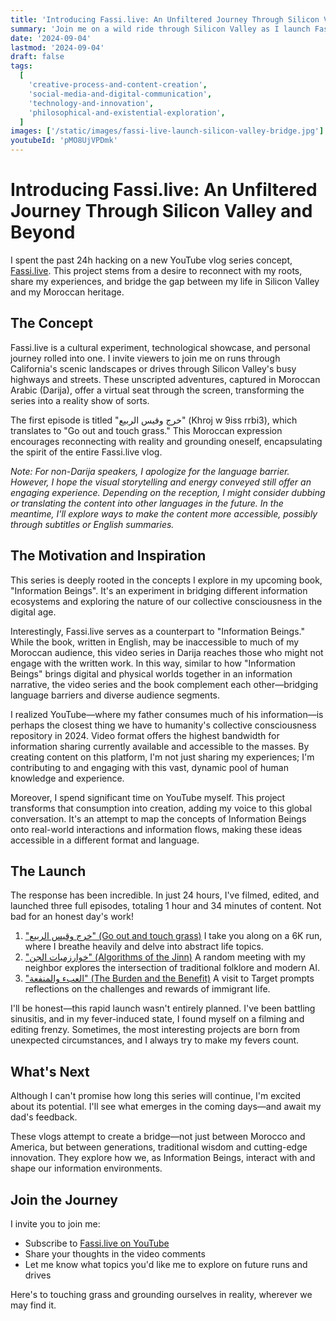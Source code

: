 ```yaml
---
title: 'Introducing Fassi.live: An Unfiltered Journey Through Silicon Valley and Beyond'
summary: 'Join me on a wild ride through Silicon Valley as I launch Fassi.live, a YouTube vlog series that bridges cultures, explores technology, and touches grass – all in Moroccan Arabic!'
date: '2024-09-04'
lastmod: '2024-09-04'
draft: false
tags:
  [
    'creative-process-and-content-creation',
    'social-media-and-digital-communication',
    'technology-and-innovation',
    'philosophical-and-existential-exploration',
  ]
images: ['/static/images/fassi-live-launch-silicon-valley-bridge.jpg']
youtubeId: 'pMO8UjVPDmk'
---
```


# Introducing Fassi.live: An Unfiltered Journey Through Silicon Valley and Beyond

I spent the past 24h hacking on a new YouTube vlog series concept, [Fassi.live](https://fassi.live). This project stems from a desire to reconnect with my roots, share my experiences, and bridge the gap between my life in Silicon Valley and my Moroccan heritage.

## The Concept

Fassi.live is a cultural experiment, technological showcase, and personal journey rolled into one. I invite viewers to join me on runs through California's scenic landscapes or drives through Silicon Valley's busy highways and streets. These unscripted adventures, captured in Moroccan Arabic (Darija), offer a virtual seat through the screen, transforming the series into a reality show of sorts.

The first episode is titled "خرج وقيس الربيع" (Khroj w 9iss rrbi3), which translates to "Go out and touch grass." This Moroccan expression encourages reconnecting with reality and grounding oneself, encapsulating the spirit of the entire Fassi.live vlog.

_Note: For non-Darija speakers, I apologize for the language barrier. However, I hope the visual storytelling and energy conveyed still offer an engaging experience. Depending on the reception, I might consider dubbing or translating the content into other languages in the future. In the meantime, I'll explore ways to make the content more accessible, possibly through subtitles or English summaries._

## The Motivation and Inspiration

This series is deeply rooted in the concepts I explore in my upcoming book, "Information Beings". It's an experiment in bridging different information ecosystems and exploring the nature of our collective consciousness in the digital age.

Interestingly, Fassi.live serves as a counterpart to "Information Beings." While the book, written in English, may be inaccessible to much of my Moroccan audience, this video series in Darija reaches those who might not engage with the written work. In this way, similar to how "Information Beings" brings digital and physical worlds together in an information narrative, the video series and the book complement each other—bridging language barriers and diverse audience segments.

I realized YouTube—where my father consumes much of his information—is perhaps the closest thing we have to humanity's collective consciousness repository in 2024. Video format offers the highest bandwidth for information sharing currently available and accessible to the masses. By creating content on this platform, I'm not just sharing my experiences; I'm contributing to and engaging with this vast, dynamic pool of human knowledge and experience.

Moreover, I spend significant time on YouTube myself. This project transforms that consumption into creation, adding my voice to this global conversation. It's an attempt to map the concepts of Information Beings onto real-world interactions and information flows, making these ideas accessible in a different format and language.

## The Launch

The response has been incredible. In just 24 hours, I've filmed, edited, and launched three full episodes, totaling 1 hour and 34 minutes of content. Not bad for an honest day's work!

1. ["خرج وقيس الربيع" (Go out and touch grass)](https://www.youtube.com/watch?v=pMO8UjVPDmk)
   I take you along on a 6K run, where I breathe heavily and delve into abstract life topics.
2. ["خوارزميات الجن" (Algorithms of the Jinn)](https://youtu.be/5MslKAh6T80)
   A random meeting with my neighbor explores the intersection of traditional folklore and modern AI.
3. ["العبء والمنفعة" (The Burden and the Benefit)](https://www.youtube.com/watch?v=xHPO9iaxUFw)
   A visit to Target prompts reflections on the challenges and rewards of immigrant life.

I'll be honest—this rapid launch wasn't entirely planned. I've been battling sinusitis, and in my fever-induced state, I found myself on a filming and editing frenzy. Sometimes, the most interesting projects are born from unexpected circumstances, and I always try to make my fevers count.

## What's Next

Although I can't promise how long this series will continue, I'm excited about its potential. I'll see what emerges in the coming days—and await my dad's feedback.

These vlogs attempt to create a bridge—not just between Morocco and America, but between generations, traditional wisdom and cutting-edge innovation. They explore how we, as Information Beings, interact with and shape our information environments.

## Join the Journey

I invite you to join me:

- Subscribe to [Fassi.live on YouTube](https://fassi.live)
- Share your thoughts in the video comments
- Let me know what topics you'd like me to explore on future runs and drives

Here's to touching grass and grounding ourselves in reality, wherever we may find it.
